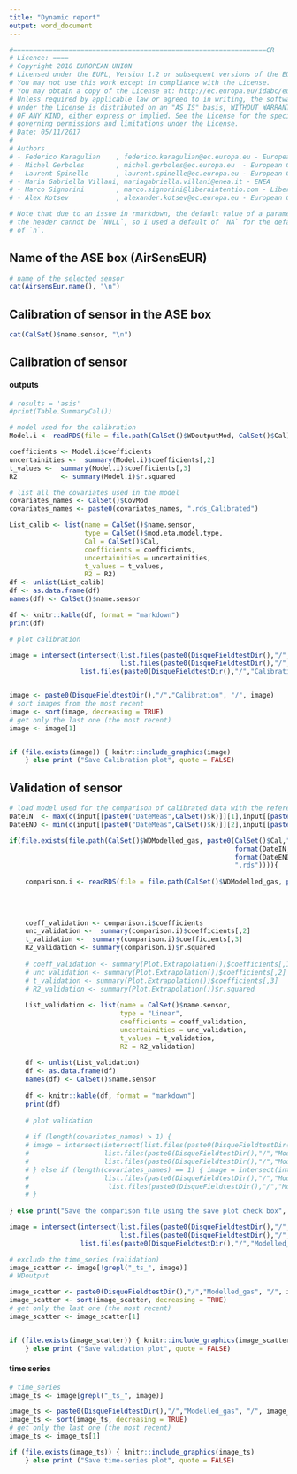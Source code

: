 ---
title: "Dynamic report"
output: word_document
---

```{r eval = FALSE, echo = FALSE, cache = FALSE}
#================================================================CR
# Licence: ====
# Copyright 2018 EUROPEAN UNION
# Licensed under the EUPL, Version 1.2 or subsequent versions of the EUPL (the "License"); 
# You may not use this work except in compliance with the License. 
# You may obtain a copy of the License at: http://ec.europa.eu/idabc/eupl
# Unless required by applicable law or agreed to in writing, the software distributed 
# under the License is distributed on an "AS IS" basis, WITHOUT WARRANTIES OR CONDITIONS 
# OF ANY KIND, either express or implied. See the License for the specific language 
# governing permissions and limitations under the License.
# Date: 05/11/2017
# 
# Authors
# - Federico Karagulian    , federico.karagulian@ec.europa.eu - European Commission - Joint Research Centre
# - Michel Gerboles        , michel.gerboles@ec.europa.eu  - European Commission - Joint Research Centre
# - Laurent Spinelle       , laurent.spinelle@ec.europa.eu - European Commission - Joint Research Centre
# - Maria Gabriella Villani, mariagabriella.villani@enea.it - ENEA
# - Marco Signorini        , marco.signorini@liberaintentio.com - Liberatintentio srl
# - Alex Kotsev            , alexander.kotsev@ec.europa.eu - European Commission - Joint Research Centre

# Note that due to an issue in rmarkdown, the default value of a parameter in
# the header cannot be `NULL`, so I used a default of `NA` for the default value
# of `n`.
```

## Name of the ASE box (AirSensEUR)

```{r, message = FALSE, echo = FALSE, cache = FALSE, warning = FALSE, results = 'asis'}
# name of the selected sensor
cat(AirsensEur.name(), "\n")
```

## Calibration of sensor in the ASE box

```{r, echo = FALSE, cache = FALSE, results = 'asis'}
cat(CalSet()$name.sensor, "\n")
```

## Calibration of sensor

#### outputs

```{r, echo = FALSE, warning = FALSE, cache = FALSE, out.width = "70%", results = 'asis'}
# results = 'asis'
#print(Table.SummaryCal())

# model used for the calibration
Model.i <- readRDS(file = file.path(CalSet()$WDoutputMod, CalSet()$Cal))

coefficients <- Model.i$coefficients
uncertainities <-  summary(Model.i)$coefficients[,2]
t_values <-  summary(Model.i)$coefficients[,3]
R2           <- summary(Model.i)$r.squared

# list all the covariates used in the model
covariates_names <- CalSet()$CovMod
covariates_names <- paste0(covariates_names, ".rds_Calibrated")

List_calib <- list(name = CalSet()$name.sensor,
                   type = CalSet()$mod.eta.model.type,
                   Cal = CalSet()$Cal,
                   coefficients = coefficients,
                   uncertainities = uncertainities,
                   t_values = t_values,
                   R2 = R2)
df <- unlist(List_calib)
df <- as.data.frame(df)
names(df) <- CalSet()$name.sensor

df <- knitr::kable(df, format = "markdown")
print(df)

# plot calibration 

image = intersect(intersect(list.files(paste0(DisqueFieldtestDir(),"/","Calibration", "/"), pattern = c(CalSet()$name.sensor, "\\.png$")),
                            list.files(paste0(DisqueFieldtestDir(),"/","Calibration", "/"), pattern = CalSet()$mod.eta.model.type)),
                  list.files(paste0(DisqueFieldtestDir(),"/","Calibration", "/"), pattern = covariates_names))


image <- paste0(DisqueFieldtestDir(),"/","Calibration", "/", image)
# sort images from the most recent 
image <- sort(image, decreasing = TRUE)
# get only the last one (the most recent)
image <- image[1]


if (file.exists(image)) { knitr::include_graphics(image) 
    } else print ("Save Calibration plot", quote = FALSE) 
```

## Validation of sensor

```{r, echo = FALSE, warning = FALSE, cache = FALSE, out.width = "70%", results = 'asis'}

# load model used for the comparison of calibrated data with the reference
DateIN  <- max(c(input[[paste0("DateMeas",CalSet()$k)]][1],input[[paste0("DatePlotMeas",CalSet()$k)]][1]), na.rm = TRUE)
DateEND <- min(c(input[[paste0("DateMeas",CalSet()$k)]][2],input[[paste0("DatePlotMeas",CalSet()$k)]][2]), na.rm = TRUE)

if(file.exists(file.path(CalSet()$WDModelled_gas, paste0(CalSet()$Cal,"__", CalSet()$eta.model.type,"__",
                                                         format(DateIN, "%Y%m%d"),"__",
                                                         format(DateEND,"%Y%m%d"),"__",
                                                         ".rds")))){
    
    comparison.i <- readRDS(file = file.path(CalSet()$WDModelled_gas, paste0(CalSet()$Cal,"__", CalSet()$eta.model.type,"__",
                                                                             format(DateIN, "%Y%m%d"),"__",
                                                                             format(DateEND,"%Y%m%d"),"__",
                                                                             ".rds")))
    
    coeff_validation <- comparison.i$coefficients
    unc_validation <-  summary(comparison.i)$coefficients[,2]
    t_validation <-  summary(comparison.i)$coefficients[,3]
    R2_validation <- summary(comparison.i)$r.squared
    
    # coeff_validation <- summary(Plot.Extrapolation())$coefficients[,1]
    # unc_validation <- summary(Plot.Extrapolation())$coefficients[,2]
    # t_validation <- summary(Plot.Extrapolation())$coefficients[,3]
    # R2_validation <- summary(Plot.Extrapolation())$r.squared
    
    List_validation <- list(name = CalSet()$name.sensor,
                            type = "Linear",
                            coefficients = coeff_validation,
                            uncertainities = unc_validation,
                            t_values = t_validation,
                            R2 = R2_validation)
    
    df <- unlist(List_validation)
    df <- as.data.frame(df)
    names(df) <- CalSet()$name.sensor
    
    df <- knitr::kable(df, format = "markdown")
    print(df)
    
    # plot validation 
    
    # if (length(covariates_names) > 1) {
    # image = intersect(intersect(list.files(paste0(DisqueFieldtestDir(),"/","Modelled_gas", "/"), pattern = c(CalSet()$name.sensor, "\\.png$")),
    #                   list.files(paste0(DisqueFieldtestDir(),"/","Modelled_gas", "/"), pattern = CalSet()$mod.eta.model.type)),
    #                   list.files(paste0(DisqueFieldtestDir(),"/","Modelled_gas", "/"), pattern = covariates_names))
    # } else if (length(covariates_names) == 1) { image = intersect(intersect(list.files(paste0(DisqueFieldtestDir(),"/","Modelled_gas", "/"), pattern = c(CalSet()$name.sensor, "\\.png$")),
    #                   list.files(paste0(DisqueFieldtestDir(),"/","Modelled_gas", "/"), pattern = CalSet()$mod.eta.model.type)),
    #                    list.files(paste0(DisqueFieldtestDir(),"/","Modelled_gas", "/"), pattern = paste0("__",covariates_names[1],"_")))
    # }
    
} else print("Save the comparison file using the save plot check box", quote = FALSE)

image = intersect(intersect(list.files(paste0(DisqueFieldtestDir(),"/","Modelled_gas", "/"), pattern = c(CalSet()$name.sensor, "\\.png$")),
                            list.files(paste0(DisqueFieldtestDir(),"/","Modelled_gas", "/"), pattern = CalSet()$mod.eta.model.type)),
                  list.files(paste0(DisqueFieldtestDir(),"/","Modelled_gas", "/"), pattern = covariates_names))

# exclude the time_series (validation)
image_scatter <- image[!grepl("_ts_", image)]
# WDoutput

image_scatter <- paste0(DisqueFieldtestDir(),"/","Modelled_gas", "/", image_scatter)
image_scatter <- sort(image_scatter, decreasing = TRUE)
# get only the last one (the most recent)
image_scatter <- image_scatter[1]


if (file.exists(image_scatter)) { knitr::include_graphics(image_scatter) 
    } else print ("Save validation plot", quote = FALSE)
```

#### time series

```{r, echo = FALSE, warning = FALSE, cache = FALSE, out.width = "70%", results = 'asis'}

# time_series
image_ts <- image[grepl("_ts_", image)]

image_ts <- paste0(DisqueFieldtestDir(),"/","Modelled_gas", "/", image_ts)
image_ts <- sort(image_ts, decreasing = TRUE)
# get only the last one (the most recent)
image_ts <- image_ts[1]

if (file.exists(image_ts)) { knitr::include_graphics(image_ts) 
    } else print ("Save time-series plot", quote = FALSE)
```

